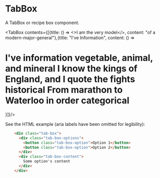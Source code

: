 <!-- Copyright 2019 Cargill Incorporated

Licensed under the Apache License, Version 2.0 (the "License");
you may not use this file except in compliance with the License.
You may obtain a copy of the License at

    http://www.apache.org/licenses/LICENSE-2.0

Unless required by applicable law or agreed to in writing, software
distributed under the License is distributed on an "AS IS" BASIS,
WITHOUT WARRANTIES OR CONDITIONS OF ANY KIND, either express or implied.
See the License for the specific language governing permissions and
limitations under the License. -->


# TabBox

A TabBox or recipe box component.

<TabBox contents={[{title: () => <>I am the very model</>, content: "of a modern-major-general"},{title: "I've Information", content: () => <h1>I've information vegetable, animal, and mineral
I know the kings of England, and I quote the fights historical
From marathon to Waterloo in order categorical</h1>}]}/>


See the HTML example (aria labels have been omitted for legibility):

```HTML
    <div class="tab-box">
      <div class="tab-box-options">
        <button class="tab-box-option">Option 1</button>
        <button class="tab-box-option">Option 2</button>
      </div>
      <div class="tab-box-content">
        Some option's content
      </div>
    </div>
```
